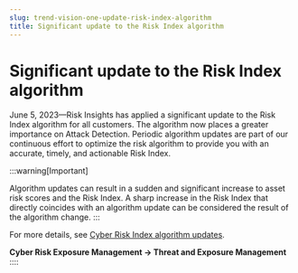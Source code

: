 ```yaml
---
slug: trend-vision-one-update-risk-index-algorithm
title: Significant update to the Risk Index algorithm
---
```

# Significant update to the Risk Index algorithm

June 5, 2023—Risk Insights has applied a significant update to the Risk Index algorithm for all customers. The algorithm now places a greater importance on Attack Detection. Periodic algorithm updates are part of our continuous effort to optimize the risk algorithm to provide you with an accurate, timely, and actionable Risk Index.

:::warning[Important]

Algorithm updates can result in a sudden and significant increase to asset risk scores and the Risk Index. A sharp increase in the Risk Index that directly coincides with an algorithm update can be considered the result of the algorithm change.
:::

For more details, see [Cyber Risk Index algorithm updates](risk-index-algorithm-updates.mdx).

**Cyber Risk Exposure Management → Threat and Exposure Management**
::::
